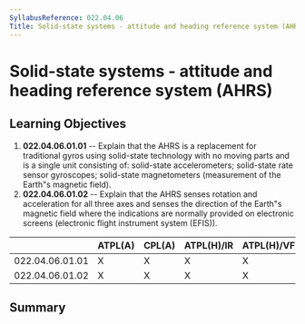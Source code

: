 ```yaml
---
SyllabusReference: 022.04.06
Title: Solid-state systems - attitude and heading reference system (AHRS)
---
```


# Solid-state systems - attitude and heading reference system (AHRS)

## Learning Objectives

1.  **022.04.06.01.01** -- Explain that the AHRS is a replacement for
    traditional gyros using solid-state technology with no moving parts and is a
    single unit consisting of: solid-state accelerometers; solid-state rate
    sensor gyroscopes; solid-state magnetometers (measurement of the Earth"s
    magnetic field).
2.  **022.04.06.01.02** -- Explain that the AHRS senses rotation and
    acceleration for all three axes and senses the direction of the Earth"s
    magnetic field where the indications are normally provided on electronic
    screens (electronic flight instrument system (EFIS)).

|                 | ATPL(A) | CPL(A) | ATPL(H)/IR | ATPL(H)/VFR | CPL(H) | IR  | CBIR(A) |
| --------------- | ------- | ------ | ---------- | ----------- | ------ | --- | ------- |
| 022.04.06.01.01 | X       | X      | X          | X           | X      | X   | X       |
| 022.04.06.01.02 | X       | X      | X          | X           | X      | X   | X       |

## Summary
